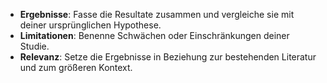 - **Ergebnisse**: Fasse die Resultate zusammen und vergleiche sie mit deiner ursprünglichen Hypothese.  
- **Limitationen**: Benenne Schwächen oder Einschränkungen deiner Studie.  
- **Relevanz**: Setze die Ergebnisse in Beziehung zur bestehenden Literatur und zum größeren Kontext.
